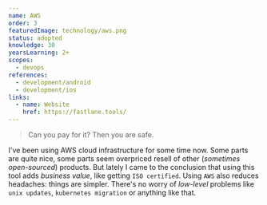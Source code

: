 ```yaml
---
name: AWS
order: 3
featuredImage: technology/aws.png
status: adopted
knowledge: 30
yearsLearning: 2+
scopes:
  - devops
references:
  - development/android
  - development/ios
links:
  - name: Website
    href: https://fastlane.tools/
---
```


> Can you pay for it? Then you are safe.

I've been using AWS cloud infrastructure for some time now. Some parts are quite nice, some parts seem overpriced resell of other (_sometimes open-sourced_) products. But lately I came to the conclusion that using this tool adds _business value_, like getting `ISO certified`. Using `AWS` also reduces headaches: things are simpler. There's no worry of _low-level_ problems like `unix updates`, `kubernetes migration` or anything like that.

